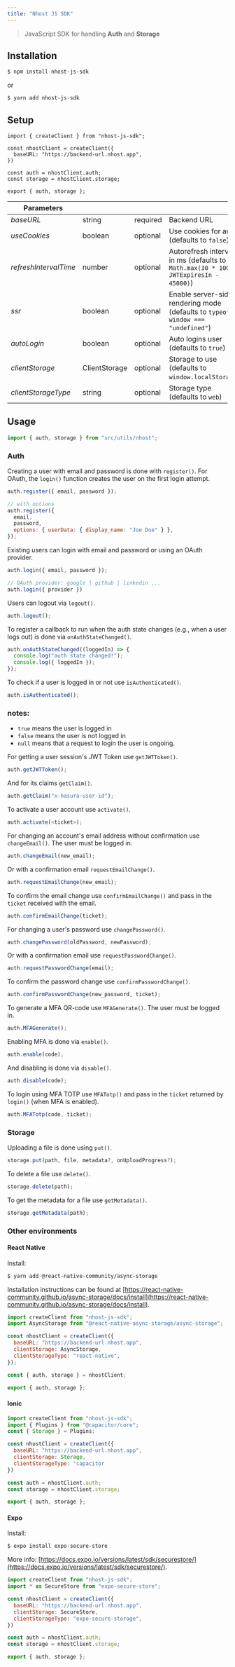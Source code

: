```yaml
---
title: "Nhost JS SDK"
---
```


> JavaScript SDK for handling **Auth** and **Storage**

## Installation

```bash
$ npm install nhost-js-sdk
```

or

```bash
$ yarn add nhost-js-sdk
```

## Setup

```js:/src/utils/nhost
import { createClient } from "nhost-js-sdk";

const nhostClient = createClient({
  baseURL: "https://backend-url.nhost.app",
})

const auth = nhostClient.auth;
const storage = nhostClient.storage;

export { auth, storage };
```


| Parameters                 |               |          |                                                                                         |   |
|----------------------------|---------------|----------|-----------------------------------------------------------------------------------------|---|
| *baseURL*                  | string        | required | Backend URL                                                                             |   |
| *useCookies*               | boolean       | optional | Use cookies for auth (defaults to `false`)                                              |   |
| *refreshIntervalTime*      | number        | optional | Autorefresh interval in ms (defaults to `Math.max(30 * 1000, JWTExpiresIn - 45000)`)    |   |
| *ssr*                      | boolean       | optional | Enable server-side rendering mode (defaults to `typeof window === "undefined"`)         |   |
| *autoLogin*                | boolean       | optional | Auto logins user (defaults to `true`)                                                   |   |
| *clientStorage*            | ClientStorage | optional | Storage to use (defaults to `window.localStorage`)                                      |   |
| *clientStorageType*        | string        | optional | Storage type (defaults to `web`)                                                        |   |


## Usage

```js
import { auth, storage } from "src/utils/nhost";
```

### Auth

Creating a user with email and password is done with `register()`. For OAuth, the `login()` function creates the user on the first login attempt.

```js
auth.register({ email, password });

// with options
auth.register({
  email,
  password,
  options: { userData: { display_name: "Joe Doe" } },
});
```

Existing users can login with email and password or using an OAuth provider.

```js
auth.login({ email, password });

// OAuth provider: google | github | linkedin ...
auth.login({ provider })
```

Users can logout via `logout()`.

```js
auth.logout();
```

To register a callback to run when the auth state changes (e.g., when a user logs out) is done via `onAuthStateChanged()`.

```js
auth.onAuthStateChanged((loggedIn) => {
  console.log("auth state changed!");
  console.log({ loggedIn });
});
```

To check if a user is logged in or not use `isAuthenticated()`.

```js
auth.isAuthenticated();
```

### notes:
- `true` means the user is logged in
- `false` means the user is not logged in
- `null` means that a request to login the user is ongoing.

For getting a user session's JWT Token use `getJWTToken()`.

```js
auth.getJWTToken();
```

And for its claims `getClaim()`.

```js
auth.getClaim("x-hasura-user-id");
```

To activate a user account use `activate()`.

```js
auth.activate(<ticket>);
```

For changing an account's email address without confirmation use `changeEmail()`. The user must be logged in.

```js
auth.changeEmail(new_email);
```

Or with a confirmation email `requestEmailChange()`.

```js
auth.requestEmailChange(new_email);
```

To confirm the email change use `confirmEmailChange()` and pass in the `ticket` received with the email.

```js
auth.confirmEmailChange(ticket);
```

For changing a user's password use `changePassword()`.

```js
auth.changePassword(oldPassword, newPassword);
```

Or with a confirmation email use `requestPasswordChange()`.

```js
auth.requestPasswordChange(email);
```

To confirm the password change use `confirmPasswordChange()`.

```js
auth.confirmPasswordChange(new_password, ticket);
```

To generate a MFA QR-code use `MFAGenerate()`. The user must be logged in.

```js
auth.MFAGenerate();
```

Enabling MFA is done via `enable()`.

```js
auth.enable(code);
```

And disabling is done via `disable()`.

```js
auth.disable(code);
```

To login using MFA TOTP use `MFATotp()` and pass in the `ticket` returned by `login()` (when MFA is enabled).

```js
auth.MFATotp(code, ticket);
```

### Storage

Uploading a file is done using `put()`.

```js
storage.put(path, file, metadata?, onUploadProgress?);
```

To delete a file use `delete()`.

```js
storage.delete(path);
```

To get the metadata for a file use `getMetadata()`.

```js
storage.getMetadata(path);
```

### Other environments

#### React Native

Install:

```bash
$ yarn add @react-native-community/async-storage
```

Installation instructions can be found at [https://react-native-community.github.io/async-storage/docs/install](https://react-native-community.github.io/async-storage/docs/install).

```js
import createClient from "nhost-js-sdk";
import AsyncStorage from "@react-native-async-storage/async-storage";

const nhostClient = createClient({
  baseURL: "https://backend-url.nhost.app",
  clientStorage: AsyncStorage,
  clientStorageType: "react-native",
});

const { auth, storage } = nhostClient;

export { auth, storage };
```

#### Ionic

```js
import createClient from "nhost-js-sdk";
import { Plugins } from "@capacitor/core";
const { Storage } = Plugins;

const nhostClient = createClient({
  baseURL: "https://backend-url.nhost.app",
  clientStorage: Storage,
  clientStorageType: "capacitor
})

const auth = nhostClient.auth;
const storage = nhostClient.storage;

export { auth, storage };
```

#### Expo

Install:

```bash
$ expo install expo-secure-store
```

More info: [https://docs.expo.io/versions/latest/sdk/securestore/](https://docs.expo.io/versions/latest/sdk/securestore/).

```js
import createClient from "nhost-js-sdk";
import * as SecureStore from "expo-secure-store";

const nhostClient = createClient({
  baseURL: "https://backend-url.nhost.app",
  clientStorage: SecureStore,
  clientStorageType: "expo-secure-storage",
})

const auth = nhostClient.auth;
const storage = nhostClient.storage;

export { auth, storage };
```
